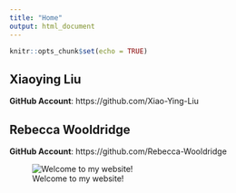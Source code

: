 ```yaml
---
title: "Home"
output: html_document
---
```


```r
knitr::opts_chunk$set(echo = TRUE)
```

## Xiaoying Liu
**GitHub Account**: https://github.com/Xiao-Ying-Liu

## Rebecca Wooldridge
**GitHub Account**: https://github.com/Rebecca-Wooldridge

![Welcome to my website!](https://cdn-images-1.medium.com/max/1200/1*MxlvyZoQh2naoSwdloJcCA.jpeg)
